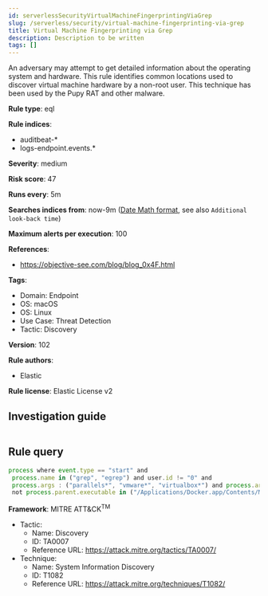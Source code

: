```yaml
---
id: serverlessSecurityVirtualMachineFingerprintingViaGrep
slug: /serverless/security/virtual-machine-fingerprinting-via-grep
title: Virtual Machine Fingerprinting via Grep
description: Description to be written
tags: []
---
```


<div id="virtual-machine-fingerprinting-via-grep"></div>

An adversary may attempt to get detailed information about the operating system and hardware. This rule identifies common locations used to discover virtual machine hardware by a non-root user. This technique has been used by the Pupy RAT and other malware.

**Rule type**: eql

**Rule indices**: 

* auditbeat-*
* logs-endpoint.events.*

**Severity**: medium

**Risk score**: 47

**Runs every**: 5m

**Searches indices from**: now-9m ([Date Math format](((ref))/common-options.html#date-math), see also <DocLink id="serverlessSecurityRulesUiCreate" section="set-the-rules-schedule">`Additional look-back time`</DocLink>)

**Maximum alerts per execution**: 100

**References**: 

* https://objective-see.com/blog/blog_0x4F.html

**Tags**: 

* Domain: Endpoint
* OS: macOS
* OS: Linux
* Use Case: Threat Detection
* Tactic: Discovery

**Version**: 102

**Rule authors**: 

* Elastic

**Rule license**: Elastic License v2

## Investigation guide

```markdown

```

## Rule query

```js
process where event.type == "start" and
 process.name in ("grep", "egrep") and user.id != "0" and
 process.args : ("parallels*", "vmware*", "virtualbox*") and process.args : "Manufacturer*" and
 not process.parent.executable in ("/Applications/Docker.app/Contents/MacOS/Docker", "/usr/libexec/kcare/virt-what")

```

**Framework**: MITRE ATT&CK<sup>TM</sup>

* Tactic:
    * Name: Discovery
    * ID: TA0007
    * Reference URL: https://attack.mitre.org/tactics/TA0007/
* Technique:
    * Name: System Information Discovery
    * ID: T1082
    * Reference URL: https://attack.mitre.org/techniques/T1082/

